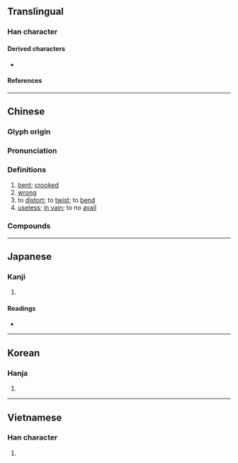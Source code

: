 {{character info/new}}
==Translingual==

===Han character===
{{Han char|rn=75|rad=木|as=04|sn=8|four=41914|canj=DMG|ids=⿰木王}}

====Derived characters====
* {{l|mul|[[𠶖]], [[㳹]], [[𣒳]]}}

====References====
{{Han ref|kx=0514.280|dkj=14530|dj=0902.110|hdz=21163.070|uh=6789}}

----

==Chinese==
{{zh-forms}}

===Glyph origin===
{{Han etym}}

===Pronunciation===
{{zh-pron
|m=wǎng
|m-s=
|c=wong2
|c-t=
|g=
|h=pfs=vóng
|j=
|mb=
|md=
|mn=óng
|mn-t=uang2
|w=
|x=
|mc=y
|oc=y
|ma=
|cat=a,v
}}

===Definitions===
{{zh-hanzi}}

# [[bent]]; [[crooked]]
# [[wrong]]
# to [[distort]]; to [[twist]]; to [[bend]]
# [[useless]]; [[in vain]]; to no [[avail]]

===Compounds===
{{zh-der|勿枉勿縱|冤枉路|壓枉造舌|不枉此生|受賕枉法|不枉|冤枉|冤枉氣|徇情枉法|屈枉|小枉大直|奇冤極枉|夭枉|冤枉錢|吃冤枉|枉屈|枉法|枉死城|枉尺直尋|枉口拔舌|枉駕|枉費|枉己正人|枉斷|枉費心計|枉死|昭冤申枉|枉死羅城|枉突徙薪|枉然|枉費時日|矯枉過正|毋枉毋縱|枉橈|枉顧|枉用心機|枉費心機|枉費脣舌|枉費日月|枉費心力|枉道事人|枉道|枉擔虛名|矯枉過直|縱曲枉直|貪贓枉法|銜恨蒙枉|舉直措枉|誣枉|舞文枉法}}

----

==Japanese==

===Kanji===
{{ja-kanji|grade=|rs=木04}}

# {{rfdef|ja|sort=木04}}

====Readings====
* {{ja-readings
|goon=おう
|kanon=おう
|kun=ま-がる, ま-げる, ま-げて, むだ-に}}

----

==Korean==

===Hanja===
{{ko-hanja|hangeul=왕|eumhun=|rv=wang|mr=wang|y=wang}}

# {{rfdef|ko|sort=木04}}

----

==Vietnamese==

===Han character===
{{vi-hantu|rs=木04|[[uổng]]}}

# {{rfdef|vi|sort=木04}}